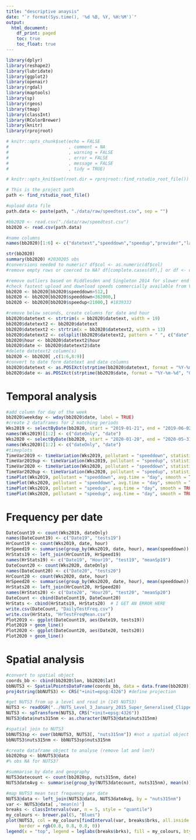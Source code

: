 ```yaml
---
title: "descriptive anaysis"
date: "`r format(Sys.time(), '%d %B, %Y, %H:%M')`"
output:
  html_document:
    df_print: paged
    toc: true
    toc_float: true
---
```


```r
library(dplyr)
library(reshape2)
library(lubridate)
library(ggplot2)
library(openair)
library(rgdal)
library(maptools)
library(sp)
library(rgeos)
library(tmap)
library(classInt)
library(RColorBrewer)
library(knitr)
library(rprojroot)

# knitr::opts_chunk$set(echo = FALSE
#                       , comment = NA
#                       , warning = FALSE
#                       , error = FALSE
#                       , message = FALSE
#                       , tidy = TRUE)

# knitr::opts_knit$set(root.dir = rprojroot::find_rstudio_root_file())

# This is the project path
path <- find_rstudio_root_file()

```


```r
#upload data file
path.data <- paste(path, "./data/raw/speedtest.csv", sep = "")

#bb2020 <- read.csv("./data/raw/speedtest.csv")
bb2020 <- read.csv(path.data)

#name columns
names(bb2020)[1:6] <- c("datetext","speeddown","speedup","provider","lat", "lon") 

str(bb2020)
summary(bb2020) #2030205 obs
#conversions needed to numeric? df$col <- as.numeric(df$col) 
#remove empty rows or coerced to NA? df[complete.cases(df),] or df <- df[!is.na(df$col),]

#remove outliers based on Riddlesden and Singleton 2014 for slower end
#check fastest upload and download speeds commercially available from Virgin Media (Gigaclear offers even faster!)
bb2020 <- bb2020[bb2020$speeddown>512,] 
bb2020 <- bb2020[bb2020$speeddown<362000,]
bb2020 <- bb2020[bb2020$speedup<21000,] #1839333

#remove below seconds, create columns for date and hour
bb2020$datetext <- strtrim(x = bb2020$datetext, width = 19) 
bb2020$datetext2 <- bb2020$datetext
bb2020$datetext2 <- strtrim(x = bb2020$datetext2, width = 13)
bb2020$datetext2 <- colsplit(bb2020$datetext2, pattern = " ", c("date", "hour"))
bb2020$hour <- bb2020$datetext2$hour
bb2020$date <- bb2020$datetext2$date
#delete datetext2 column(s)
bb2020 <- bb2020[ ,c(1:6,8:9)]
#convert to date form datetext and date columns
bb2020$datetext <- as.POSIXct(strptime(bb2020$datetext, format = "%Y-%m-%d %H:%M:%S", "GMT")) 
bb2020$date <- as.POSIXct(strptime(bb2020$date, format = "%Y-%m-%d", "GMT"))
```

# Temporal analysis

```r
#add column for day of the week
bb2020$weekday <- wday(bb2020$date, label = TRUE)
#create 2 dataframes for 2 matching periods
Wks2019 <- selectByDate(bb2020, start = "2019-01-21", end = "2019-06-02")
names(Wks2019)[1:2] <- c("dateOnly", "date")
Wks2020 <- selectByDate(bb2020, start = "2020-01-20", end = "2020-05-31")
names(Wks2020)[1:2] <- c("dateOnly", "date")
#timeplots
TimeVar2019 <- timeVariation(Wks2019, pollutant = "speeddown", statistic = "mean")
TimeVar2019up <- timeVariation(Wks2019, pollutant = "speedup", statistic = "mean")
TimeVar2020 <- timeVariation(Wks2020, pollutant = "speeddown", statistic = "mean")
TimeVar2020up <- timeVariation(Wks2020, pollutant = "speedup", statistic = "mean")
timePlot(Wks2019, pollutant = "speeddown", avg.time = "day", smooth = TRUE)
timePlot(Wks2020, pollutant = "speeddown", avg.time = "day", smooth = TRUE)
timePlot(Wks2019, pollutant = "speedup", avg.time = "day", smooth = TRUE)
timePlot(Wks2020, pollutant = "speedup", avg.time = "day", smooth = TRUE)
```

# Frequency per date

```r
DateCount19 <- count(Wks2019, dateOnly)
names(DateCount19) <- c("Date19", "tests19")
HrCount19 <- count(Wks2019, date, hour)
HrSpeed19 <- summarise(group_by(Wks2019, date, hour), mean(speeddown))
HrStats19 <- left_join(HrCount19, HrSpeed19)
names(HrStats19) <- c("Date19", "Hour19", "test19", "meanSp19")
DateCount20 <- count(Wks2020, dateOnly)
names(DateCount20) <- c("Date20", "tests20")
HrCount20 <- count(Wks2020, date, hour)
HrSpeed20 <- summarise(group_by(Wks2020, date, hour), mean(speeddown))
HrStats20 <- left_join(HrCount20, HrSpeed20)
names(HrStats20) <- c("Date20", "Hour20", "test20", "meanSp20")
DateCount <- cbind(DateCount19, DateCount20)
HrStats <- cbind(HrStats19, HrStats20)  # I GET AN ERROR HERE
write.csv(DateCount, "DailyTestFreq.csv")
write.csv(HrStats, "HrTestFreqMean.csv")
Plot2019 <- ggplot(DateCount19, aes(Date19, tests19))
Plot2019 + geom_line()
Plot2020 <- ggplot(DateCount20, aes(Date20, tests20))
Plot2020 + geom_line()
```

# Spatial analysis

```r
#convert to spatial object
coords_bb <- cbind(bb2020$lon, bb2020$lat)
bbNUTS3 <- SpatialPointsDataFrame(coords_bb, data = data.frame(bb2020))
proj4string(bbNUTS3) <- CRS("+init=epsg:4326") #define projection

#get NUTS3 from up a level and read in (145 NUTS3)
NUTS3 <- readOGR("../NUTS_Level_3_January_2015_Super_Generalised_Clipped_Boundaries_in_England_and_Wales.shp") 
NUTS3 <- spTransform(NUTS3, CRS("+init=epsg:4326"))                                
NUTS3@data$nuts315nm <- as.character(NUTS3@data$nuts315nm)

#spatial join to NUTS3
bbNUTS3sp <- over(bbNUTS3, NUTS3[, "nuts315nm"]) #not a spatial object
bbNUTS3$nuts315nm <- bbNUTS3sp$nuts315nm

#create dataframe object to analyse (remove lat and lon?)
bb2020sp <- bbNUTS3@data
#% obs NA for NUTS3?

#summarise by date and geography
NUTS3datecount <- count(bb2020sp, nuts315nm, date)
NUTS3dateAvg <- summarise(group_by(NUTS3datecount, nuts315nm), mean(n))

#map NUTS3 mean test frequency per date
NUTS3@data <- left_join(NUTS3@data, NUTS3dateAvg, by = "nuts315nm")
var <- NUTS3@data[ ,'mean(n)']
breaks <- classIntervals(var, n = 5, style = "quantile")
my_colours <- brewer.pal(5, "Blues")
plot(NUTS3, col = my_colours[findInterval(var, breaks$brks, all.inside = TRUE)], axes = FALSE,
     border = rgb(0.8, 0.8, 0.8, 0))
legend(x = "top", legend = leglabs(breaks$brks), fill = my_colours, bty = "n", cex = 0.5)
```
